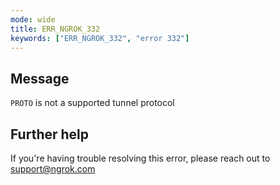 ```yaml
---
mode: wide
title: ERR_NGROK_332
keywords: ["ERR_NGROK_332", "error 332"]
---
```


## Message

`PROTO` is not a supported tunnel protocol

## Further help

If you're having trouble resolving this error, please reach out to [support@ngrok.com](mailto:support@ngrok.com?subject=Help%20with%20ERR_NGROK_332)
